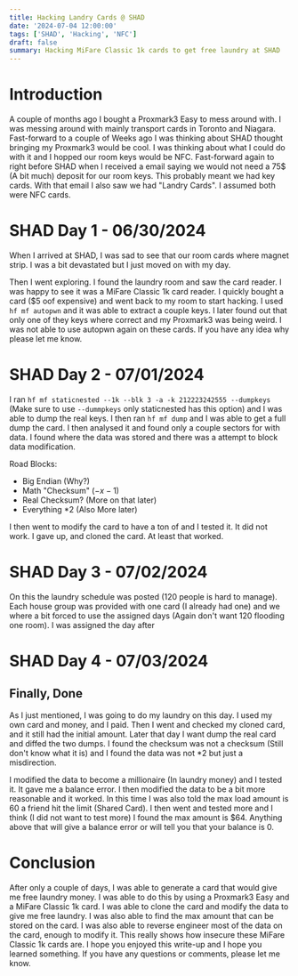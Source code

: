 ```yaml
---
title: Hacking Landry Cards @ SHAD
date: '2024-07-04 12:00:00'
tags: ['SHAD', 'Hacking', 'NFC']
draft: false
summary: Hacking MiFare Classic 1k cards to get free laundry at SHAD
---
```


# Introduction

A couple of months ago I bought a Proxmark3 Easy to mess around with. I was messing around with mainly transport cards in Toronto and Niagara. Fast-forward to a couple of Weeks ago I was thinking about SHAD thought bringing my Proxmark3 would be cool. I was thinking about what I could do with it and I hopped our room keys would be NFC. Fast-forward again to right before SHAD when I received a email saying we would not need a 75$ (A bit much) deposit for our room keys. This probably meant we had key cards. With that email I also saw we had "Landry Cards". I assumed both were NFC cards.

# SHAD Day 1 - 06/30/2024

When I arrived at SHAD, I was sad to see that our room cards where magnet strip. I was a bit devastated but I just moved on with my day.

Then I went exploring. I found the laundry room and saw the card reader. I was happy to see it was a MiFare Classic 1k card reader. I quickly bought a card ($5 oof expensive) and went back to my room to start hacking. I used `hf mf autopwn` and it was able to extract a couple keys. I later found out that only one of they keys where correct and my Proxmark3 was being weird. I was not able to use autopwn again on these cards. If you have any idea why please let me know.

# SHAD Day 2 - 07/01/2024

I ran `hf mf staticnested --1k --blk 3 -a -k 212223242555 --dumpkeys` (Make sure to use `--dummpkeys` only staticnested has this option) and I was able to dump the real keys. I then ran `hf mf dump` and I was able to get a full dump the card. I then analysed it and found only a couple sectors for with data. I found where the data was stored and there was a attempt to block data modification.

Road Blocks:

-   Big Endian (Why?)
-   Math "Checksum"  ($-x-1$)
-   Real Checksum? (More on that later)
-   Everything $*2$ (Also More later)

I then went to modify the card to have a ton of and I tested it. It did not work. I gave up, and cloned the card. At least that worked.

# SHAD Day 3 - 07/02/2024

On this the laundry schedule was posted (120 people is hard to manage). Each house group was provided with one card (I already had one) and we where a bit forced to use the assigned days (Again don't want 120 flooding one room). I was assigned the day after

# SHAD Day 4 - 07/03/2024
## Finally, Done

As I just mentioned, I was going to do my laundry on this day. I used my own card and money, and I paid. Then I went and checked my cloned card, and it still had the initial amount. Later that day I want dump the real card and diffed the two dumps. I found the checksum was not a checksum (Still don't know what it is) and I found the data was not $*2$ but just a misdirection.

I modified the data to become a millionaire (In laundry money) and I tested it. It gave me a balance error. I then modified the data to be a bit more reasonable and it worked. In this time I was also told the max load amount is 60 a friend hit the limit (Shared Card). I then went and tested more and I think (I did not want to test more) I found the max amount is $64. Anything above that will give a balance error or will tell you that your balance is 0.

# Conclusion

After only a couple of days, I was able to generate a card that would give me free laundry money. I was able to do this by using a Proxmark3 Easy and a MiFare Classic 1k card. I was able to clone the card and modify the data to give me free laundry. I was also able to find the max amount that can be stored on the card. I was also able to reverse engineer most of the data on the card, enough to modify it. This really shows how insecure these MiFare Classic 1k cards are. I hope you enjoyed this write-up and I hope you learned something. If you have any questions or comments, please let me know.
